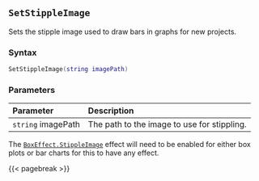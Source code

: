 ## `SetStippleImage`

Sets the stipple image\index{Images!stippling} used to draw bars in graphs for new projects.

### Syntax {-}

``` .lua
SetStippleImage(string imagePath)
```

### Parameters {-}

**Parameter** | **Description**
| :-- | :-- |
|`string` imagePath | The path to the image to use for stippling. |

::: {.callout-note}
The [`BoxEffect.StippleImage`](#boxeffect) effect will need to be enabled for either box plots or bar charts for this to have any effect.
:::

{{< pagebreak >}}